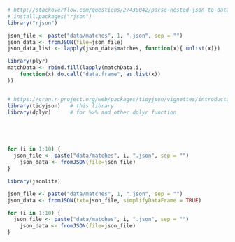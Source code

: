 ```r

# http://stackoverflow.com/questions/27430042/parse-nested-json-to-data-frame-in-r
# install.packages("rjson")
library("rjson")

json_file <- paste("data/matches", 1, ".json", sep = "")
json_data <- fromJSON(file=json_file)
json_data_list <- lapply(json_data$matches, function(x){ unlist(x)})

library(plyr)
matchData <- rbind.fill(lapply(matchData.i, 
    function(x) do.call("data.frame", as.list(x))
))


# https://cran.r-project.org/web/packages/tidyjson/vignettes/introduction-to-tidyjson.html
library(tidyjson)   # this library
library(dplyr)      # for %>% and other dplyr function





for (i in 1:10) {
  json_file <- paste("data/matches", i, ".json", sep = "")
	json_data <- fromJSON(file=json_file)
}

library(jsonlite)

json_file <- paste("data/matches", 1, ".json", sep = "")
json_data <- fromJSON(txt=json_file, simplifyDataFrame = TRUE)

for (i in 1:10) {
  json_file <- paste("data/matches", i, ".json", sep = "")
	json_data <- fromJSON(file=json_file)
}
```
